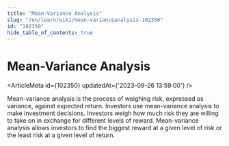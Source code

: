 ```yaml
---
title: "Mean-Variance Analysis"
slug: "/en/learn/wiki/mean-varianceanalysis-102350"
id: "102350"
hide_table_of_contents: true
---
```



# Mean-Variance Analysis

<ArticleMeta id={102350} updatedAt={'2023-09-26 13:59:00'} />
<div className='border-solid border-b border-t-0 my-4 border-[var(--ifm-color-gray-300)]' />

Mean-variance analysis is the process of weighing risk, expressed as variance, against expected return. Investors use mean-variance analysis to make investment decisions. Investors weigh how much risk they are willing to take on in exchange for different levels of reward. Mean-variance analysis allows investors to find the biggest reward at a given level of risk or the least risk at a given level of return.
